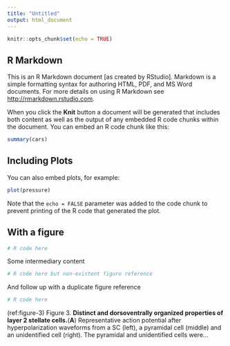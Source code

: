 ```yaml
---
title: "Untitled"
output: html_document
---
```


```r
knitr::opts_chunk$set(echo = TRUE)
```

## R Markdown

This is an R Markdown document [as created by RStudio]. Markdown is a simple formatting syntax for authoring HTML, PDF, and MS Word documents. For more details on using R Markdown see <http://rmarkdown.rstudio.com>.

When you click the **Knit** button a document will be generated that includes both content as well as the output of any embedded R code chunks within the document. You can embed an R code chunk like this:

```r
summary(cars)
```

## Including Plots

You can also embed plots, for example:

```r
plot(pressure)
```

Note that the `echo = FALSE` parameter was added to the code chunk to prevent printing of the R code that generated the plot.

## With a figure

```r
# R code here
```

Some intermediary content

```r
# R code here but non-existent figure reference
```

And follow up with a duplicate figure reference

```r
# R code here
```

(ref:figure-3) Figure 3. **Distinct and dorsoventrally organized properties of layer 2 stellate cells.**(**A**) Representative action potential after hyperpolarization waveforms from a SC (left), a pyramidal cell (middle) and an unidentified cell (right). The pyramidal and unidentified cells were...
